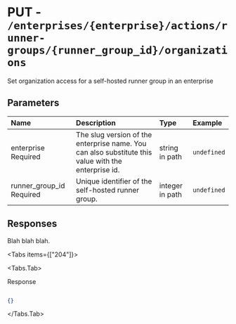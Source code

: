 
# PUT - `/enterprises/{enterprise}/actions/runner-groups/{runner_group_id}/organizations`

Set organization access for a self-hosted runner group in an enterprise

## Parameters

| Name | Description | Type | Example |
| :---- | :---- | :---- | :---- |
| enterprise <span class="bg-blue-100 text-blue-800 text-xs font-medium me-2 px-2.5 py-0.5 rounded dark:bg-blue-900 dark:text-blue-300">Required</span> | The slug version of the enterprise name. You can also substitute this value with the enterprise id. | string in path | `undefined` |
| runner_group_id <span class="bg-blue-100 text-blue-800 text-xs font-medium me-2 px-2.5 py-0.5 rounded dark:bg-blue-900 dark:text-blue-300">Required</span> | Unique identifier of the self-hosted runner group. | integer in path | `undefined` |

## Responses

Blah blah blah.

<Tabs items={["204"]}>

<Tabs.Tab>

Response

```json

{}

```

</Tabs.Tab>

</Tabs>